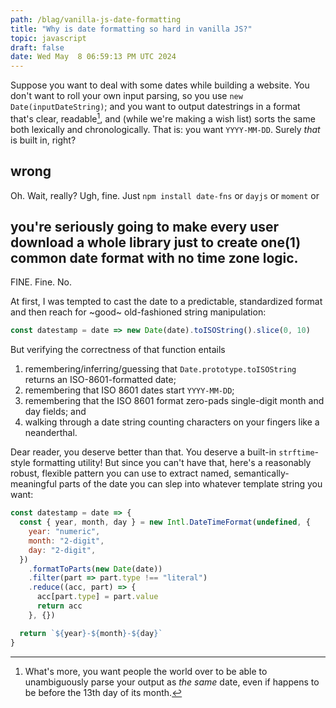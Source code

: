 ```yaml
---
path: /blag/vanilla-js-date-formatting
title: "Why is date formatting so hard in vanilla JS?"
topic: javascript
draft: false
date: Wed May  8 06:59:13 PM UTC 2024
---
```


Suppose you want to deal with some dates while building a website. You don't want to roll your own input parsing, so you use `new Date(inputDateString)`; and you want to output datestrings in a format that's clear, readable[^1], and (while we're making a wish list) sorts the same both lexically and chronologically. That is: you want `YYYY-MM-DD`. Surely _that_ is built in, right?

## wrong

Oh. Wait, really? Ugh, fine. Just `npm install date-fns` or `dayjs` or `moment` or

## you're seriously going to make every user download a whole library just to create one(1) common date format with no time zone logic.
FINE. Fine. No.

At first, I was tempted to cast the date to a predictable, standardized format and then reach for ~good~ old-fashioned string manipulation:
```js
const datestamp = date => new Date(date).toISOString().slice(0, 10)
```

But verifying the correctness of that function entails
1) remembering/inferring/guessing that `Date.prototype.toISOString` returns an ISO-8601-formatted date;
1) remembering that ISO 8601 dates start `YYYY-MM-DD`;
1) remembering that the ISO 8601 format zero-pads single-digit month and day fields; and
1) walking through a date string counting characters on your fingers like a neanderthal.

Dear reader, you deserve better than that. You deserve a built-in `strftime`-style formatting utility! But since you can't have that, here's a reasonably robust, flexible pattern you can use to extract named, semantically-meaningful parts of the date you can slep into whatever template string you want:
```js
const datestamp = date => {
  const { year, month, day } = new Intl.DateTimeFormat(undefined, {
    year: "numeric",
    month: "2-digit",
    day: "2-digit",
  })
    .formatToParts(new Date(date))
    .filter(part => part.type !== "literal")
    .reduce((acc, part) => {
      acc[part.type] = part.value
      return acc
    }, {})

  return `${year}-${month}-${day}`
}
```

[^1]: What's more, you want people the world over to be able to unambiguously parse your output as _the same_ date, even if happens to be before the 13th day of its month.
